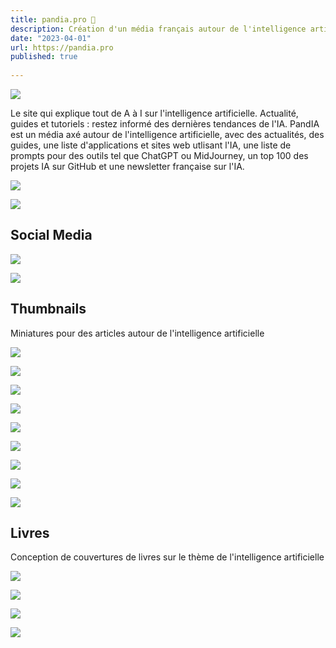 ```yaml
---
title: pandia.pro 🐼
description: Création d'un média français autour de l'intelligence artificielle. Utilisation de Ghost en tant que Headless CMS. Développement du site en HTML, CSS, JS, avec Handlebars et React. Optimisation du SEO, rédaction d'articles, community manager, gestion des réseaux et de l'image.
date: "2023-04-01"
url: https://pandia.pro
published: true
  
---
```



![](/pandia-actu.png)

Le site qui explique tout de A à I sur l'intelligence artificielle. Actualité, guides et tutoriels : restez informé des dernières tendances de l'IA. 
PandIA est un média axé autour de l'intelligence artificielle, avec des actualités, des guides, une liste d'applications et sites web utlisant l'IA, une liste de prompts pour des outils tel que ChatGPT ou MidJourney, un top 100 des projets IA sur GitHub et une newsletter française sur l'IA.

![](/pandia-liste.png)

![](/pandia-ui-mobile.webp)

## Social Media

![](/pandia-llm-numbers.png)

![](/pandia-hugging.png)

## Thumbnails

Miniatures pour des articles autour de l'intelligence artificielle

![](/pandia-minia-1.webp)

![](/pandia-minia-2.webp)

![](/pandia-minia-3.webp)

![](/pandia-minia-4.webp)

![](/pandia-minia-5.webp)

![](/pandia-minia-6.webp)

![](/pandia-minia-7.webp)

![](/pandia-minia-8.webp)

![](/pandia-minia-9.webp)

## Livres

Conception de couvertures de livres sur le thème de l'intelligence artificielle

![](/pandia-book-1.webp)

![](/pandia-book-2.webp)

![](/pandia-book-3.webp)

![](/pandia-book-4.webp)